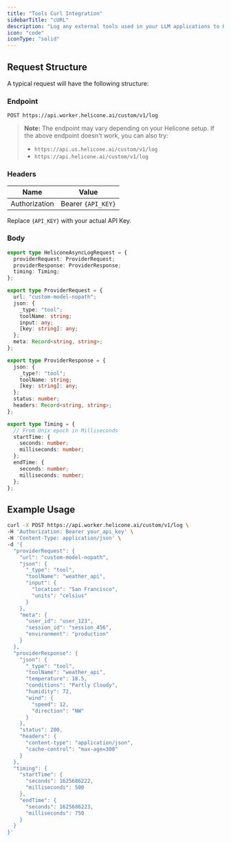```yaml
---
title: "Tools Curl Integration"
sidebarTitle: "cURL"
description: "Log any external tools used in your LLM applications to Helicone using cURL."
icon: "code"
iconType: "solid"
---
```


## Request Structure

A typical request will have the following structure:

### Endpoint

```
POST https://api.worker.helicone.ai/custom/v1/log
```

> **Note:** The endpoint may vary depending on your Helicone setup. If the above endpoint doesn't work, you can also try:
>
> - `https://api.us.helicone.ai/custom/v1/log`
> - `https://api.helicone.ai/custom/v1/log`

### Headers

| Name          | Value              |
| ------------- | ------------------ |
| Authorization | Bearer `{API_KEY}` |

Replace `{API_KEY}` with your actual API Key.

### Body

```typescript
export type HeliconeAsyncLogRequest = {
  providerRequest: ProviderRequest;
  providerResponse: ProviderResponse;
  timing: Timing;
};

export type ProviderRequest = {
  url: "custom-model-nopath";
  json: {
    _type: "tool";
    toolName: string;
    input: any;
    [key: string]: any;
  };
  meta: Record<string, string>;
};

export type ProviderResponse = {
  json: {
    _type?: "tool";
    toolName: string;
    [key: string]: any;
  };
  status: number;
  headers: Record<string, string>;
};

export type Timing = {
  // From Unix epoch in Milliseconds
  startTime: {
    seconds: number;
    milliseconds: number;
  };
  endTime: {
    seconds: number;
    milliseconds: number;
  };
};
```

## Example Usage

```bash
curl -X POST https://api.worker.helicone.ai/custom/v1/log \
-H 'Authorization: Bearer your_api_key' \
-H 'Content-Type: application/json' \
-d '{
  "providerRequest": {
    "url": "custom-model-nopath",
    "json": {
      "_type": "tool",
      "toolName": "weather_api",
      "input": {
        "location": "San Francisco",
        "units": "celsius"
      }
    },
    "meta": {
      "user_id": "user_123",
      "session_id": "session_456",
      "environment": "production"
    }
  },
  "providerResponse": {
    "json": {
      "_type": "tool",
      "toolName": "weather_api",
      "temperature": 18.5,
      "conditions": "Partly Cloudy",
      "humidity": 72,
      "wind": {
        "speed": 12,
        "direction": "NW"
      }
    },
    "status": 200,
    "headers": {
      "content-type": "application/json",
      "cache-control": "max-age=300"
    }
  },
  "timing": {
    "startTime": {
      "seconds": 1625686222,
      "milliseconds": 500
    },
    "endTime": {
      "seconds": 1625686223,
      "milliseconds": 750
    }
  }
}'
```
